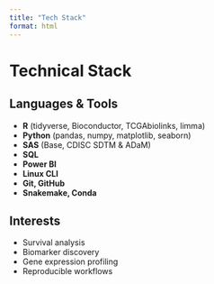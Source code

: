 ```yaml
---
title: "Tech Stack"
format: html
---
```


# Technical Stack

## Languages & Tools
- **R** (tidyverse, Bioconductor, TCGAbiolinks, limma)
- **Python** (pandas, numpy, matplotlib, seaborn)
- **SAS** (Base, CDISC SDTM & ADaM)
- **SQL**
- **Power BI**
- **Linux CLI**
- **Git, GitHub**
- **Snakemake, Conda**

## Interests
- Survival analysis
- Biomarker discovery
- Gene expression profiling
- Reproducible workflows
